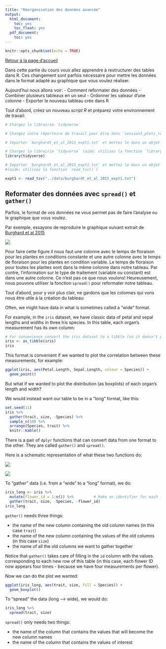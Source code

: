 ```yaml
---
title: "Réorganisation des données avancée"
output:
  html_document:
    toc: yes
    toc_float: yes
  pdf_document:
    toc: yes
---
```


```r
knitr::opts_chunk$set(echo = TRUE)
```

[Retour à la page d'accueil](https://scortijo.github.io/2021_L3_R/)


Dans cette partie du cours vous allez apprendre à restructurer des tables dans R. 
Ces changement sont parfois nécessaire pour mettre les données dans le format adapté au graphique que vous voulez réaliser.

Aujourd’hui nous allons voir:
- Comment reformater des données 
- Combiner plusieurs tableaux en un seul
- Ordonner les valeaur d'une colonne
- Exporter le nouveau tableau crée dans R

Tout d'abord, créez un nouveau _script R_ et préparez votre environnement de travail:


```r
# Chargez la librairie `tidyverse`

# Changez votre répertoire de travail pour être dans `session3_plots_reorganisation`

# Importer `burghardt_et_al_2015_expt1.txt` et mettez le dans un objet appelé `expt1`

```


```r
# Chargez la librairie `tidyverse` (aide: utilisez la fonction `library()`)
library(tidyverse)

# Importer `burghardt_et_al_2015_expt1.txt` et mettez le dans un objet appelé `expt1`
#(aide: utilisez la fonction `read_tsv()`)

expt1 <- read_tsv("../data/burghardt_et_al_2015_expt1.txt")

```



## Reformater des données avec `spread()` et `gather()`

Parfois, le format de vos données ne vous permet pas de faire l'analyse ou le graphique que vous voulez.

Par exemple, essayons de reproduire le graphique suivant extrait de [Burghard et al 2015](https://nph.onlinelibrary.wiley.com/doi/full/10.1111/nph.13799)

 ![](images/Burghard_2015_fig2_a.png)

Pour faire cette figure il nous faut une colonne avec le temps de floraison pour les plantes en conditions constante et une autre colonne avec le temps de floraison pour les plantes en condition variable. 
Le temps de floraison pour toutes les plantes sont dans la même colonne dans notre tableau. Par contre, l'information sur le type de traitement (variable ou constant) est dans une autre colonne. Ce n'est pas ce que nous voulons! 
Heureusement, nous pouvons utiliser la fonction `spread()` pour reformater notre tableau.


Tout d'abord, pour y voir plus clair, ne gardons que les colonnes qui vons nous être utile à la création du tableau:




Often, we might have data in what is sometimes called a "wide" format. 

For example, in the `iris` dataset, we have classic data of petal and sepal 
lengths and widths in three Iris species. 
In this table, each organ's measurement has its own column:

```r
# For convenience convert the iris dataset to a tibble (so it doesn't print out of the screen!)
iris <- as_tibble(iris)
iris
```

This format is convenient if we wanted to plot the correlation between these 
measurements, for example:

```r
ggplot(iris, aes(Petal.Length, Sepal.Length, colour = Species)) + 
  geom_point()
```

But what if we wanted to plot the distribution (as boxplots) of each organ's length
and width?

We would instead want our table to be in a "long" format, like this:

```r
set.seed(11)
iris %>% 
  gather(trait, size, -Species) %>% 
  sample_n(10) %>% 
  arrange(Species, trait) %>% 
  knitr::kable()
```

There is a pair of `dplyr` functions that can convert data from one format to 
the other. They are called `gather()` and `spread()`.

Here is a schematic representation of what these two functions do:

![](http://www.datacarpentry.org/R-ecology-lesson/img/gather_data_R.png)

![](http://www.datacarpentry.org/R-ecology-lesson/img/spread_data_R.png)

To "gather" data (i.e. from a "wide" to a "long" format), we do:

```r
iris_long <- iris %>% 
  mutate(flower_id = 1:n()) %>%         # Make an identifier for each flower
  gather(trait, size, -Species, -flower_id)
iris_long
```

`gather()` needs three things:

- the name of the new column containing the old column names (in this case 
`trait`)
- the name of the new column containing the values of the old columns (in this 
case `size`)
- the name of all the old columns we want to gather together

Notice that `gather()` takes care of filling in the `id` column with the values 
corresponding to each new row of this table (in this case, each flower ID now appears 
four times - because we have four measurements per flower). 

Now we can do the plot we wanted:

```r
ggplot(iris_long, aes(trait, size, fill = Species)) + 
  geom_boxplot()
```

To "spread" the data (long --> wide), we would do:

```r
iris_long %>% 
  spread(trait, size)
```

`spread()` only needs two things:

- the name of the column that contains the values that will become the new column 
names
- the name of the column that contains the values of interest

